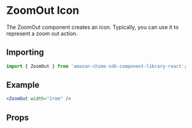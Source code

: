 

# ZoomOut Icon

The ZoomOut component creates an icon. Typically, you can use it to represent a zoom out action.

## Importing

```javascript
import { ZoomOut } from 'amazon-chime-sdk-component-library-react';
```

## Example

<ThemeProvider theme={lightTheme}>
  <Preview>
    <ZoomOut width="2rem" />
  </Preview>
</ThemeProvider>

```jsx
<ZoomOut width="2rem" />
```

## Props

<Props of={ZoomOut} />
